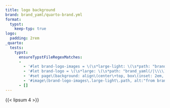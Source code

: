 ```yaml
---
title: logo background
brand: brand_yaml/quarto-brand.yml
format:
  typst:
    keep-typ: true
logo:
  padding: 2rem
_quarto:
  tests:
    typst:
      ensureTypstFileRegexMatches:
      -
        - '#let brand-logo-images = \(\s*large-light: \(\s*path: "brand_yaml(/|\\\\)resources(/|\\\\)quarto.png"\s*\)\s*\)'
        - '#let brand-logo = \(\s*large: \(\s*path: "brand_yaml(/|\\\\)resources(/|\\\\)quarto.png"\s*\)\s*\)'
        - '#set page\(background: align\(center\+top, box\(inset: 2em, image\("brand_yaml(/|\\\\)resources(/|\\\\)quarto.png", width: 225pt\)\)\)\)'
        - '#image\(brand-logo-images\.large-light\.path, alt:"from brand-logo-images"\)'
      - []
---
```


{{< lipsum 4 >}}

```{=typst}
#image(brand-logo-images.large-light.path, alt:"from brand-logo-images")
```
